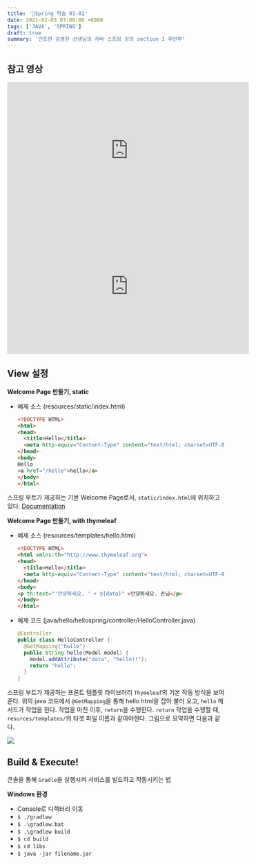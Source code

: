 ```yaml
---
title: '📓Spring 학습 01-02'
date: 2021-02-03 07:00:00 +0900
tags: ['JAVA', 'SPRING']
draft: true 
summary: '인프런 김영한 선생님의 자바 스프링 강의 section 1 후반부'
---
```


## 참고 영상

<iframe width="560" height="315" src="https://www.youtube.com/embed/tbNfjC4Wwh8" frameborder="0" allow="accelerometer; autoplay; clipboard-write; encrypted-media; gyroscope; picture-in-picture" allowfullscreen></iframe>

<iframe width="560" height="315" src="https://www.youtube.com/embed/OMm7Hs4q4Sw" frameborder="0" allow="accelerometer; autoplay; clipboard-write; encrypted-media; gyroscope; picture-in-picture" allowfullscreen></iframe>

## View 설정

**Welcome Page 만들기, static**

- 예제 소스 (resources/static/index.html)
  ```html
  <!DOCTYPE HTML>
  <html>
  <head>
    <title>Hello</title>
    <meta http-equiv="Content-Type" content="text/html; charset=UTF-8" />
  </head>
  <body>
  Hello
  <a href="/hello">hello</a>
  </body>
  </html>
  ```
스프링 부트가 제공하는 기본 Welcome Page로서, ```static/index.html```에 위치하고 있다. [Documentation](https://docs.spring.io/spring-boot/docs/current/reference/html/spring-boot-features.html#boot-features-spring-mvc-welcome-page)

**Welcome Page 만들기, with thymeleaf**

- 예제 소스 (resources/templates/hello.html)
  ```html
  <!DOCTYPE HTML>
  <html xmlns:th="http://www.thymeleaf.org">
  <head>
    <title>Hello</title>
    <meta http-equiv="Content-Type" content="text/html; charset=UTF-8" />
  </head>
  <body>
  <p th:text="'안녕하세요. ' + ${data}" >안녕하세요. 손님</p>
  </body>
  </html>
  ```
- 예제 코드 (java/hello/hellospring/controller/HelloController.java)
  ```java
  @Controller
  public class HelloController {
    @GetMapping("hello")
    public String hello(Model model) {
      model.addAttribute("data", "hello!!");
      return "hello";
    }
  }
  ```
스프링 부트가 제공하는 프론트 템플릿 라이브러리 ```Thymeleaf```의 기본 작동 방식을 보여준다. 위의 java 코드에서 ```@GetMapping```을 통해 hello html을 잡아 불러 오고, ```hello``` 메서드가 작업을 한다. 작업을 마친 이후, ```return```을 수행한다. ```return``` 작업을 수행할 때, ```resurces/templates/```의 타겟 파일 이름과 같아야한다.
그림으로 요약하면 다음과 같다.

![](../../assets/img/spring/thymeleafmove.PNG)

## Build & Execute!

콘솔을 통해 ```Gradle```을 실행시켜 서비스를 빌드하고 작동시키는 법

**Windows 환경**
- Console로 디렉터리 이동
- ```$ ./gradlew```
- ```$ .\gradlew.bat```
- ```$ .\gradlew build```
- ```$ cd build```
- ```$ cd libs```
- ```$ java -jar filename.jar```